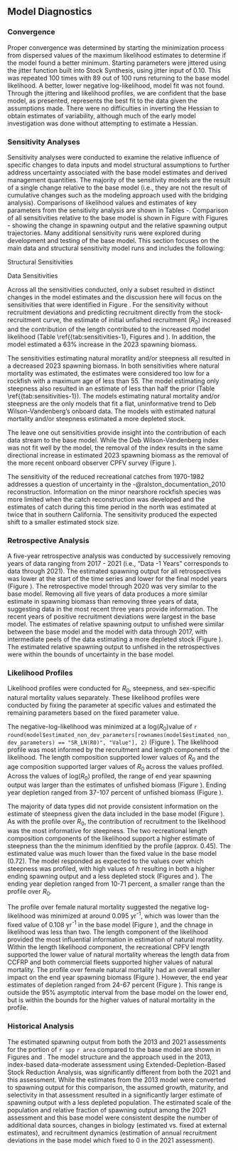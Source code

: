 ## Model Diagnostics

### Convergence

Proper convergence was determined by starting the minimization process from dispersed values of the maximum likelihood estimates to determine if the model found a better minimum. Starting parameters were jittered using the jitter function built into Stock Synthesis, using jitter input of 0.10. This was repeated 100 times with 89 out of 100 runs returning to the base model likelihood. A better, lower negative log-likelihood, model fit was not found. Through the jittering and likelihood profiles, we are confident that the base model, as presented, represents the best fit to the data given the assumptions made. There were no difficulties in inverting the Hessian to obtain estimates of variability, although much of the early model investigation was done without attempting to estimate a Hessian.

### Sensitivity Analyses

Sensitivity analyses were conducted to examine the relative influence of specific changes to data inputs and model structural assumptions to further address uncertainty associated with the base model estimates and derived management quantities.  The majority of the sensitivity models are the result of a single change relative to the base model (i.e., they are not the result of cumulative changes such as the modeling approach used with the bridging analysis). Comparisons of likelihood values and estimates of key parameters from the sensitivity analysis are shown in Tables \ref{tab:sensitivities-1}-\ref{tab:sensitivities-3}. Comparison of all sensitivities relative to the base model is shown in Figure \ref{fig:sens-all} with Figures \ref{fig:sens-ssb-1}-\ref{fig:sens-depl-3} showing the change in spawning output and the relative spawning output trajectories. Many additional sensitivity runs were explored during development and testing of the base model. This section focuses on the main data and structural sensitivity model runs and includes the following:

Structural Sensitivities

\begin{enumerate}
   
  \item  Estimate natural mortality ($M$) for each sex.
  
  \item Estimate steepness ($h$).
  
  \item Estimate $M$ for each sex and $h$.
  
  \item Fix growth at external Schnute growth estimates.
  
  \item Fix recruitment to be equal to the stock-recruitment curve (no recruitment deviations).
  
  \item Apply Dirichlet data weights.
  
  \item Apply McAllister-Ianelli data weights.

\end{enumerate}

Data Sensitivities

\begin{enumerate}
   
  \item Reduce the CPFV and PR catch between 1970-1982 to half of each fleet's average catch for that period of time.
  
  \item Move the historical CPFV ages into the growth fleet.
  
  \item Retain only length data within the model (no indices or ages) and fix growth at the estimates.
  
  \item Remove the CPFV cooperative collection ages in 2022.
  
  \item Remove all age data and fix growth at the estimates.
  
  \item Remove the CCFRP Hook and Line survey data (index, lengths, and ages).
  
  \item Remove the CDFW ROV survey data (index and lengths).
  
  \item Remove both the CCFRP Hook and Line and CDFW ROV survey data (indices, lengths, and ages).
  
  \item Remove the CRFS CPFV index of abundance.
  
  \item Remove the Deb-Wilson Vandenberg CPFV index of abundance.
  
  \item Remove the CRFS PR index of abundance.
  
\end{enumerate}

Across all the sensitivities conducted, only a subset resulted in distinct changes in the model estimates and the discussion here will focus on the sensitivities that were identified in Figure \ref{fig:sens-all}. For the sensitivity without recruitment deviations and predicting recruitment directly from the stock-recruitment curve, the estimate of initial unfished recruitment ($R_0$) increased and the contribution of the length contributed to the increased model likelihood (Table \ref{{tab:sensitivities-1}, Figures \ref{fig:sens-ssb-1} and \ref{fig:sens-depl-1}).  In addition, the model estimated a 63% increase in the 2023 spawning biomass.

The sensitivities estimating natural moratlity and/or steepness all resulted in a decreased 2023 spawning biomass. In both sensitivities where natural mortality was estimated, the estimates were considered too low for a rockfish with a maximum age of less than 55.  The model estimating only steepness also resulted in an estimate of less than half the prior (Table \ref{{tab:sensitivities-1}).  The models estimating natural mortality and/or steepness are the only models that fit a flat, uninformative trend to Deb Wilson-Vandenberg's onboard data.  The models with estimated natural mortality and/or steepness estimated a more depleted stock. 

The leave one out sensitivities provide insight into the contribution of each data stream to the base model.  While the Deb Wilson-Vandenberg index was not fit well by the model, the removal of the index results in the same directional increase in estimated 2023 spawning biomass as the removal of the more recent onboard observer CPFV survey (Figure \ref{fig:sens-all}).  

The sensitivity of the reduced recreational catches from 1970-1982 addresses a question of uncertainty in the -@ralston_documentation_2010 reconstruction. Information on the minor nearshore rockfish species was more limited when the catch reconstruction was developed and the estimates of catch during this time period in the north was estimated at twice that in southern California.  The sensitivity produced the expected shift to a smaller estimated stock size.  


### Retrospective Analysis

A five-year retrospective analysis was conducted by successively removing years of data ranging from 2017 - 2021 (i.e., "Data -1 Years" corresponds to data through 2021). The estimated spawning output for all retrospectives was lower at the start of the time series and lower for the final model years (Figure \ref{fig:retro-ssb}). The retrospective model through 2020 was very similar to the base model. Removing all five years of data produces a more similar estimate in spawning biomass than removing three years of data, suggesting data in the most recent three years provide information.  The recent years of positive recruitment deviations were largest in the base model. The estimates of relative spawning output to unfished were similar between the base model and the model with data through 2017, with intermediate peels of the data estimating a more depleted stock  (Figure \ref{fig:retro-depl}). The estimated relative spawning output to unfished in the retrospectives were within the bounds of uncertainty in the base model.


### Likelihood Profiles

Likelihood profiles were conducted for $R_0$, steepness, and sex-specific natural mortality values separately. These likelihood profiles were conducted by fixing the parameter at specific values and estimated the remaining parameters based on the fixed parameter value.

The negative-log-likelihood was minimized at a log($R_0$)value of `r round(model$estimated_non_dev_parameters[rownames(model$estimated_non_dev_parameters) == "SR_LN(R0)", "Value"], 2)` (Figure \ref{fig:r0-profile}). The likelihood profile was most informed by the recruitment and length components of the  likelihood. The length composition supported lower values of $R_0$ and the age composition supported larger values of $R_0$ across the values profiled. Across the values of log($R_0$) profiled, the range of end year spawning output was larger than the estimates of unfished biomass (Figure \ref{fig:r0-ssb}).  Ending year depletion ranged from 37-107 percent of unfished biomass (Figure \ref{fig:r0-depl}). 

The majority of data types did not provide  consistent information on the estimate of steepness given the data included in the base model (Figure \ref{fig:h-profile}). As with the profile over $R_0$, the contribution of recruitment to the likelihood was the most informative for steepness. The two recreational length composition components of the likelihood support a higher estimate of steepness than the the minimum idenfitied by the profile (approx. 0.45). The estimated value was much lower than the fixed value in the base model (0.72).  The model responded as expected to the values over which steepness was profiled, with high values of $h$ resulting in both a higher ending spawning output and a less depleted stock (Figures \ref{fig:h-ssb} and \ref{fig:h-depl}). The ending year depletion ranged from 10-71 percent, a smaller range than the profile over $R_0$.  

The profile over female natural mortality suggested the negative log-likelihood was minimized at around 0.095 yr^-1^, which was lower than the fixed value of 0.108 yr^-1^ in the base model (Figure \ref{fig:m-profile}), and the chnage in likelihood was less than two.  The length component of the likelihood provided the most influential information in estimation of natural moratlity. Within the length likelihood component, the recreational CPFV length supported the lower value of natural mortality whereas the length data from CCFRP and both commercial fleets supported higher values of natural mortality.  The profile over female natural mortality had an overall smaller impact on the end year spawning biomass (Figure \ref{fig:m-ssb}).  However, the end year estimates of depletion ranged from 24-67 percent (Figure \ref{fig:m-depl}).  This range is outside the 95% asymptotic interval from the base model on the lower end, but is within the bounds for the higher values of natural mortality in the profile. 

### Historical Analysis

The estimated spawning output from both the 2013 and 2021 assessments for the portion of `r spp` `r area` compared to the base model are shown in Figures \ref{fig:comp-assess-sb} and \ref{fig:comp-assess-depl}. The model structure and the approach used in the 2013, index-based data-moderate assessment using Extended-Depletion-Based Stock Reduction Analysis, was significantly different from both the 2021 and this assessment. While the estimates from the 2013 model were converted to spawning output for this comparison, the assumed growth, maturity, and selectivity in that assessment resulted in a significantly larger estimate of spawning output with a less depleted population. The estimated scale of the population and relative fraction of spawning output among the 2021 assessment and this base model were consistent despite the number of additional data sources, changes in biology (estimated vs. fixed at external estimates), and recruitment dynamics (estimation of annual recruitment deviations in the base model which fixed to 0 in the 2021 assessment).   

